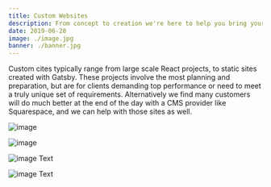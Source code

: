 ```yaml
---
title: Custom Websites 
description: From concept to creation we're here to help you bring your ideas to life. Projects can range from working on existings projects, or starting something new with clean wireframes and a UI/UX spec.  
date: 2019-06-28
image: ./image.jpg
banner: ./banner.jpg
---
```


Custom cites typically range from large scale React projects, to static sites created with Gatsby. These projects involve the most planning and preparation, but are for clients demanding top performance or need to meet a truly unique set of requirements. Alternatively we find many customers will do much better at the end of the day with a CMS provider like Squarespace, and we can help with those sites as well. 

<Row>
<Col>

![image](./b1.jpg)

</Col>
<Col>

![image](./b2.jpg)

</Col>
</Row>


<Row>
<Col>

![image](./l2.jpg)
Text

</Col>
<Col>

![image](./l1.jpg)
Text

</Col>
</Row>
